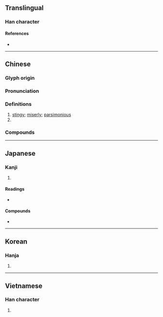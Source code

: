 {{character info/new}}
==Translingual==

===Han character===
{{Han char|rn=30|rad=口|as=04|sn=7|four=00604|canj=YKR|ids=⿱文口}}

====References====
* {{Han ref|kx=0177.130|dkj=03327|dj=0394.180|hdz=10594.040|uh=541D|ud=21533|bh=A75B|bd=42843}}

----

==Chinese==
{{zh-forms}}

===Glyph origin===
{{Han etym}}

===Pronunciation===
{{zh-pron
|m=lìn
|c=leon6
|mn=līn/qz,xm,zz:liām
|mc=y
|oc=y
|cat=a,pn
}}

===Definitions===
{{zh-hanzi}}

# [[stingy]]; [[miserly]]; [[parsimonious]]
# {{surname|lang=zh}}

===Compounds===
{{zh-der|不吝金玉|不吝賜教|不吝|吉凶悔吝|吝情|不吝指教|慳吝苦剋|慳吝|吝嗇|吝惜|吝嗇鬼|不吝珠玉|吝色|玼吝|改過不吝|鄙吝|繁言吝嗇|粉吝紅慳}}

----

==Japanese==

===Kanji===
{{ja-kanji|grade=|rs=口04}}

# {{defn|lang=ja|sort=口04}}

====Readings====
* {{ja-readings|on=[[りん]] (rin)|kun=[[おしむ]] (oshimu)}}

====Compounds====
* {{ja-r|吝嗇|りんしょく}}

----

==Korean==

===Hanja===
{{ko-hanja|hangeul=린|rv=rin|mr=rin|y=lin}}

# {{defn|lang=ko|sort=口04}}

----

==Vietnamese==

===Han character===
{{vi-hantu|lận|rs=口04}}

# {{defn|lang=vi|sort=口04}}